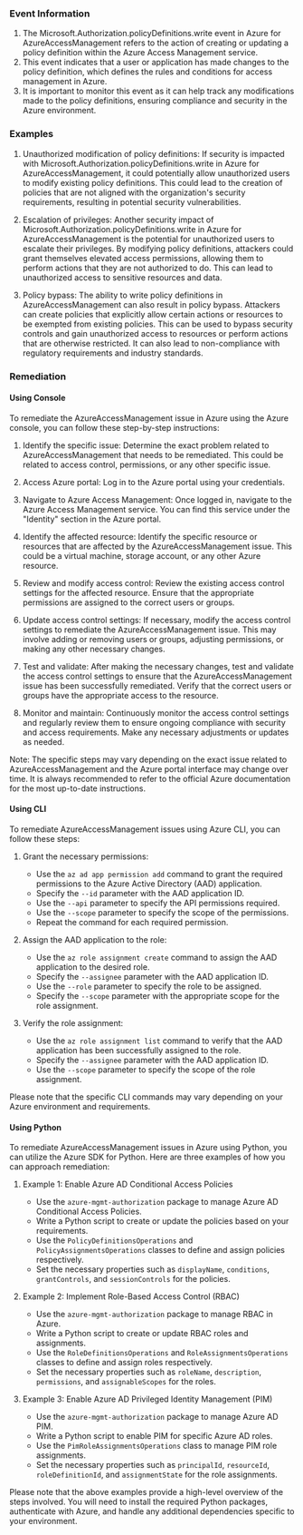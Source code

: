 
### Event Information

1. The Microsoft.Authorization.policyDefinitions.write event in Azure for AzureAccessManagement refers to the action of creating or updating a policy definition within the Azure Access Management service.
2. This event indicates that a user or application has made changes to the policy definition, which defines the rules and conditions for access management in Azure.
3. It is important to monitor this event as it can help track any modifications made to the policy definitions, ensuring compliance and security in the Azure environment.


### Examples

1. Unauthorized modification of policy definitions: If security is impacted with Microsoft.Authorization.policyDefinitions.write in Azure for AzureAccessManagement, it could potentially allow unauthorized users to modify existing policy definitions. This could lead to the creation of policies that are not aligned with the organization's security requirements, resulting in potential security vulnerabilities.

2. Escalation of privileges: Another security impact of Microsoft.Authorization.policyDefinitions.write in Azure for AzureAccessManagement is the potential for unauthorized users to escalate their privileges. By modifying policy definitions, attackers could grant themselves elevated access permissions, allowing them to perform actions that they are not authorized to do. This can lead to unauthorized access to sensitive resources and data.

3. Policy bypass: The ability to write policy definitions in AzureAccessManagement can also result in policy bypass. Attackers can create policies that explicitly allow certain actions or resources to be exempted from existing policies. This can be used to bypass security controls and gain unauthorized access to resources or perform actions that are otherwise restricted. It can also lead to non-compliance with regulatory requirements and industry standards.

### Remediation

#### Using Console

To remediate the AzureAccessManagement issue in Azure using the Azure console, you can follow these step-by-step instructions:

1. Identify the specific issue: Determine the exact problem related to AzureAccessManagement that needs to be remediated. This could be related to access control, permissions, or any other specific issue.

2. Access Azure portal: Log in to the Azure portal using your credentials.

3. Navigate to Azure Access Management: Once logged in, navigate to the Azure Access Management service. You can find this service under the "Identity" section in the Azure portal.

4. Identify the affected resource: Identify the specific resource or resources that are affected by the AzureAccessManagement issue. This could be a virtual machine, storage account, or any other Azure resource.

5. Review and modify access control: Review the existing access control settings for the affected resource. Ensure that the appropriate permissions are assigned to the correct users or groups.

6. Update access control settings: If necessary, modify the access control settings to remediate the AzureAccessManagement issue. This may involve adding or removing users or groups, adjusting permissions, or making any other necessary changes.

7. Test and validate: After making the necessary changes, test and validate the access control settings to ensure that the AzureAccessManagement issue has been successfully remediated. Verify that the correct users or groups have the appropriate access to the resource.

8. Monitor and maintain: Continuously monitor the access control settings and regularly review them to ensure ongoing compliance with security and access requirements. Make any necessary adjustments or updates as needed.

Note: The specific steps may vary depending on the exact issue related to AzureAccessManagement and the Azure portal interface may change over time. It is always recommended to refer to the official Azure documentation for the most up-to-date instructions.

#### Using CLI

To remediate AzureAccessManagement issues using Azure CLI, you can follow these steps:

1. Grant the necessary permissions:
   - Use the `az ad app permission add` command to grant the required permissions to the Azure Active Directory (AAD) application.
   - Specify the `--id` parameter with the AAD application ID.
   - Use the `--api` parameter to specify the API permissions required.
   - Use the `--scope` parameter to specify the scope of the permissions.
   - Repeat the command for each required permission.

2. Assign the AAD application to the role:
   - Use the `az role assignment create` command to assign the AAD application to the desired role.
   - Specify the `--assignee` parameter with the AAD application ID.
   - Use the `--role` parameter to specify the role to be assigned.
   - Specify the `--scope` parameter with the appropriate scope for the role assignment.

3. Verify the role assignment:
   - Use the `az role assignment list` command to verify that the AAD application has been successfully assigned to the role.
   - Specify the `--assignee` parameter with the AAD application ID.
   - Use the `--scope` parameter to specify the scope of the role assignment.

Please note that the specific CLI commands may vary depending on your Azure environment and requirements.

#### Using Python

To remediate AzureAccessManagement issues in Azure using Python, you can utilize the Azure SDK for Python. Here are three examples of how you can approach remediation:

1. Example 1: Enable Azure AD Conditional Access Policies
   - Use the `azure-mgmt-authorization` package to manage Azure AD Conditional Access Policies.
   - Write a Python script to create or update the policies based on your requirements.
   - Use the `PolicyDefinitionsOperations` and `PolicyAssignmentsOperations` classes to define and assign policies respectively.
   - Set the necessary properties such as `displayName`, `conditions`, `grantControls`, and `sessionControls` for the policies.

2. Example 2: Implement Role-Based Access Control (RBAC)
   - Use the `azure-mgmt-authorization` package to manage RBAC in Azure.
   - Write a Python script to create or update RBAC roles and assignments.
   - Use the `RoleDefinitionsOperations` and `RoleAssignmentsOperations` classes to define and assign roles respectively.
   - Set the necessary properties such as `roleName`, `description`, `permissions`, and `assignableScopes` for the roles.

3. Example 3: Enable Azure AD Privileged Identity Management (PIM)
   - Use the `azure-mgmt-authorization` package to manage Azure AD PIM.
   - Write a Python script to enable PIM for specific Azure AD roles.
   - Use the `PimRoleAssignmentsOperations` class to manage PIM role assignments.
   - Set the necessary properties such as `principalId`, `resourceId`, `roleDefinitionId`, and `assignmentState` for the role assignments.

Please note that the above examples provide a high-level overview of the steps involved. You will need to install the required Python packages, authenticate with Azure, and handle any additional dependencies specific to your environment.

